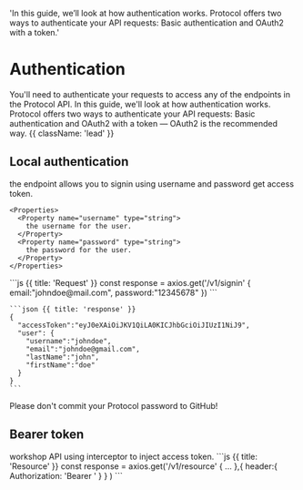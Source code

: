   'In this guide, we’ll look at how authentication works. Protocol offers two ways to authenticate your API requests: Basic authentication and OAuth2 with a token.'

# Authentication

You'll need to authenticate your requests to access any of the endpoints in the Protocol API. In this guide, we'll look at how authentication works. Protocol offers two ways to authenticate your API requests: Basic authentication and OAuth2 with a token — OAuth2 is the recommended way. {{ className: 'lead' }}

## Local authentication

the endpoint allows you to signin using username and password get access token.

<Row>

  <Col>

    <Properties>
      <Property name="username" type="string">
        the username for the user.
      </Property>
      <Property name="password" type="string">
        the password for the user.
      </Property>
    </Properties>

  </Col>
  
  <Col>
    <CodeGroup title="Request"  tag="GET" label="/v1/signin"   >
      ```js {{ title: 'Request' }}
        const response = axios.get('/v1/signin' {
          email:"johndoe@mail.com",
          password:"12345678"
        })
      ```
    </CodeGroup>

    ```json {{ title: 'response' }}
    {
      "accessToken":"eyJ0eXAiOiJKV1QiLA0KICJhbGciOiJIUzI1NiJ9",
      "user": {
        "username":"johndoe",
        "email":"johndoe@gmail.com",
        "lastName":"john",
        "firstName":"doe"
      }
    }
    ```

  </Col>
</Row>

Please don't commit your Protocol password to GitHub!

## Bearer token

<Row>

  <Col>
workshop API using interceptor to inject access token.

  </Col>
  
  <Col>
    <CodeGroup title="Example"  tag="GET" label="/v1/resource"   >
      ```js {{ title: 'Resource' }}
        const response = axios.get('/v1/resource' {
          ...
        },{
          header:{
            Authorization: 'Bearer <accessToken>'
          }
        }
        )
      ```
    </CodeGroup>

  </Col>
</Row>
